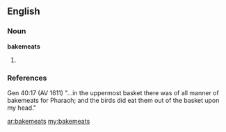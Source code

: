 ==English==

===Noun===
'''bakemeats'''

# {{plural of|bakemeat}}

===References===
Gen 40:17 (AV 1611) "...in the uppermost basket there was of all manner of bakemeats for Pharaoh; and the birds did eat them out of the basket upon my head."

[[ar:bakemeats]]
[[my:bakemeats]]